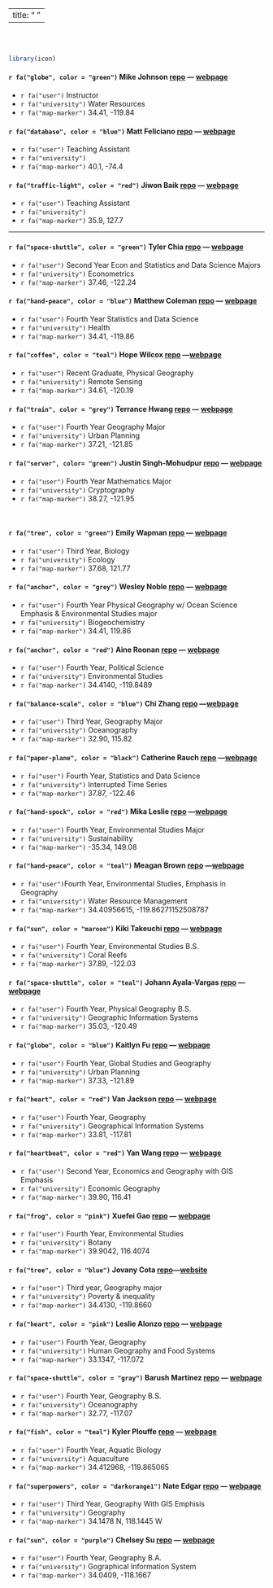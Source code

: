 
---
title: "&nbsp;"
---

<br><br>

```r
library(icon)
```

#### `r fa("globe", color = "green")` **Mike Johnson** [repo](https://github.com/mikejohnson51/mikejohnson51.github.io) --- [webpage](http://mikejohnson51.github.io)
  - `r fa("user")` Instructor
  - `r fa("university")` Water Resources
  - `r fa("map-marker")` 34.41, -119.84
  
#### `r fa("database", color = "blue")` **Matt Feliciano** [repo]() --- [webpage]()
  - `r fa("user")` Teaching Assistant
  - `r fa("university")`
  - `r fa("map-marker")` 40.1, -74.4
  
#### `r fa("traffic-light", color = "red")` **Jiwon Baik** [repo]() --- [webpage]()
  - `r fa("user")` Teaching Assistant
  - `r fa("university")` 
  - `r fa("map-marker")` 35.9, 127.7
  
*****

#### `r fa("space-shuttle", color = "green")` **Tyler Chia** [repo](https://github.com/TylerChia/TylerChia) --- [webpage](https://tylerchia.github.io/TylerChia/)

  - `r fa("user")` Second Year Econ and Statistics and Data Science Majors
  - `r fa("university")` Econometrics
  - `r fa("map-marker")` 37.46, -122.24

#### `r fa("hand-peace", color = "blue")` **Matthew Coleman** [repo](https://github.com/matthewbcoleman) --- [webpage](https://matthewbcoleman.github.io/)
  - `r fa("user")` Fourth Year Statistics and Data Science
  - `r fa("university")` Health
  - `r fa("map-marker")` 34.41, -119.86
  
#### `r fa("coffee", color = "teal")` **Hope Wilcox**  [repo](https://github.com/hopewilcox) ---[webpage](https://hopewilcox.github.io)

  - `r fa("user")` Recent Graduate, Physical Geography
  - `r fa("university")` Remote Sensing
  - `r fa("map-marker")` 34.61, -120.19

#### `r fa("train", color = "grey")` **Terrance Hwang** [repo](https://github.com/TerranceHwang/geog176a-lab01) --- [webpage](https://terrancehwang.github.io/geog176a-lab01/)

  - `r fa("user")` Fourth Year Geography Major
  - `r fa("university")` Urban Planning
  - `r fa("map-marker")` 37.21, -121.85
  
#### `r fa("server", color= "green")` **Justin Singh-Mohudpur** [repo](https://github.com/program--/geog176a) --- [webpage](https://geog176a.justinsingh.me/)

  - `r fa("user")` Fourth Year Mathematics Major
  - `r fa("university")` Cryptography
  - `r fa("map-marker")` 38.27, -121.95
  
<br>

#### `r fa("tree", color = "green")` **Emily Wapman** [repo](https://github.com/ewapman/ewapman.github.io) --- [webpage](https://ewapman.github.io)
  - `r fa("user")` Third Year, Biology
  - `r fa("university")` Ecology 
  - `r fa("map-marker")` 37.68, 121.77

#### `r fa("anchor", color = "grey")` **Wesley Noble** [repo](https://github.com/Wes-Noble/Wes-Noble.github.io) --- [webpage](wes-noble.github.io/)
  - `r fa("user")` Fourth Year Physical Geography w/ Ocean Science Emphasis & Environmental Studies major
  - `r fa("university")` Biogeochemistry
  - `r fa("map-marker")` 34.41, 119.86

#### `r fa("anchor", color = "red")` **Aine Roonan** [repo](https://github.com/aineroonan/aineroonan.github.io) --- [webpage](https://aineroonan.github.io)
  - `r fa("user")` Fourth Year, Political Science
  - `r fa("university")` Environmental Studies 
  - `r fa("map-marker")` 34.4140, -119.8489

#### `r fa("balance-scale", color = "blue")` **Chi Zhang** [repo](https://github.com/NeedCola/NeedCola.github.io) ---[webpage](https://needcola.github.io/)
  - `r fa("user")` Third Year, Geography Major
  - `r fa("university")` Oceanography
  - `r fa("map-marker")` 32.90, 115.82

#### `r fa("paper-plane", color = "black")` **Catherine Rauch** [repo](https://github.com/catherinerauch/catherinerauch.github.io) ---[webpage](https://catherinerauch.github.io/)
  - `r fa("user")` Fourth Year, Statistics and Data Science
  - `r fa("university")` Interrupted Time Series
  - `r fa("map-marker")` 37.87, -122.46

#### `r fa("hand-spock", color = "red")` **Mika Leslie** [repo](https://github.com/mikaleslie/mikaleslie.github.io) ---[webpage](https://mikaleslie.github.io/)
  - `r fa("user")` Fourth Year, Environmental Studies Major
  - `r fa("university")` Sustainability
  - `r fa("map-marker")` -35.34, 149.08

#### `r fa("hand-peace", color = "teal")` **Meagan Brown** [repo](https://github.com/meaganbrown/meaganbrown.github.io) ---[webpage](https://meaganbrown.github.io/)
  - `r fa("user")`Fourth Year, Environmental Studies, Emphasis in Geography 
  - `r fa("university")` Water Resource Management
  - `r fa("map-marker")` 34.40956615, -119.86271152508787

#### `r fa("sun", color = "maroon")` **Kiki Takeuchi** [repo](https://github.com/ktakeuchi2/ktakeuchi2.github.io) --- [webpage](https://ktakeuchi2.github.io/)
  - `r fa("user")` Fourth Year, Environmental Studies B.S.
  - `r fa("university")` Coral Reefs
  - `r fa("map-marker")` 37.89, -122.03
  
#### `r fa("space-shuttle", color = "teal")` **Johann Ayala-Vargas** [repo](https://github.com/Johannayala-vargas/Johannayala-vargas) --- [webpage](http://Johannayala-vargas.github.io)
  - `r fa("user")` Fourth Year, Physical Geography B.S.
  - `r fa("university")` Geographic Information Systems
  - `r fa("map-marker")` 35.03, -120.49

#### `r fa("globe", color = "blue")` **Kaitlyn Fu** [repo](https://github.com/kaitlynf/kaitlynf.github.io) --- [webpage](https://kaitlynf.github.io)
  - `r fa("user")` Fourth Year, Global Studies and Geography 
  - `r fa("university")` Urban Planning
  - `r fa("map-marker")` 37.33, -121.89
  
#### `r fa("heart", color = "red")` **Van Jackson** [repo](https://github.com/van-jackson/van-jackson.github.io) --- [webpage](https://van-jackson.github.io/)
  - `r fa("user")` Fourth Year, Geography
  - `r fa("university")` Geographical Information Systems
  - `r fa("map-marker")` 33.81, -117.81
  
#### `r fa("heartbeat", color = "red")` **Yan Wang** [repo](https://github.com/Vialawaila/Vialawaila.github.io) --- [webpage](http://Vialawaila.github.io/index.html)
  - `r fa("user")` Second Year, Economics and Geography with GIS Emphasis
  - `r fa("university")` Economic Geography
  - `r fa("map-marker")` 39.90, 116.41

#### `r fa("frog", color = "pink")` **Xuefei Gao** [repo](https://github.com/XuefeiG/XuefeiG.github.io) --- [webpage](https://XuefeiG.github.io/)
  - `r fa("user")` Fourth Year, Environmental Studies
  - `r fa("university")` Botany
  - `r fa("map-marker")` 39.9042, 116.4074
  
#### `r fa("tree", color = "blue")` **Jovany Cota** [repo](https://github.com/jovanycota/-jovanycota-.github.io)---[website](https://jovanycota.github.io/-jovanycota-.github.io/)
  - `r fa("user")` Third year, Geography major 
  - `r fa("university")` Poverty & inequality 
  - `r fa("map-marker")` 34.4130, -119.8660 
  
#### `r fa("heart", color = "pink")` **Leslie Alonzo** [repo](https://github.com/LeslieAlonzo98/LeslieAlonzo98) --- [webpage](https://lesliealonzo98.github.io/LeslieAlonzo98/)
  - `r fa("user")` Fourth Year, Geography
  - `r fa("university")` Human Geography and Food Systems
  - `r fa("map-marker")` 33.1347, -117.072

#### `r fa("space-shuttle", color = "gray")` **Barush Martinez** [repo](https://github.com/Barush44/github.io) --- [webpage](https://barush44.github.io/github.io/)
  - `r fa("user")` Fourth Year, Geography B.S.
  - `r fa("university")` Oceanography 
  - `r fa("map-marker")` 32.77, -117.07
  
#### `r fa("fish", color = "teal")` **Kyler Plouffe** [repo](https://github.com/kplouffe/kplouffe) --- [webpage](https://kplouffe.github.io/kplouffe/)
  - `r fa("user")` Fourth Year, Aquatic Biology
  - `r fa("university")` Aquaculture
  - `r fa("map-marker")` 34.412968, -119.865065

#### `r fa("superpowers", color = "darkorange1")` **Nate Edgar** [repo](https://github.com/Nateedgar97/Nateedgar97.github.io) --- [webpage](https://nateedgar97.github.io/)
  - `r fa("user")` Third Year, Geography With GIS Emphisis
  - `r fa("university")` Geography
  - `r fa("map-marker")` 34.1478 N, 118.1445 W

#### `r fa("sun", color = "purple")` **Chelsey Su** [repo](https://github.com/suchaoxi/geog176a_2020) --- [webpage](https://suchaoxi.github.io/geog176a_2020/)
  - `r fa("user")` Fourth Year, Geography B.A.
  - `r fa("university")` Gographical Information System 
  - `r fa("map-marker")` 34.0409, -118.1667

